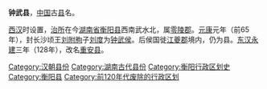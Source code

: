 '''钟武县'''，[[中国|中国]]古[[县|县]]名。

[[西汉|西汉]]时设置，[[治所|治所]]在今[[湖南省|湖南省]][[衡阳县|衡阳县]]西南武水北，属[[零陵郡|零陵郡]]。[[元康_(西汉)|元康]]元年（前65年），封长沙顷王[[刘附朐|刘附朐]]子[[刘度|刘度]]为[[钟武侯|钟武侯]]。后侯国徙[[江夔郡|江夔郡]]境内，仍为县。[[东汉|东汉]][[永建_(东汉)|永建]]三年（128年），改名[[重安县|重安县]]。 

{{汉朝行政区划小作品}}
{{DEFAULTSORT:Z}}
[[Category:汉朝县份|Category:汉朝县份]]
[[Category:湖南古代县份|Category:湖南古代县份]]
[[Category:衡阳行政区划史|Category:衡阳行政区划史]]
[[Category:衡阳县|Category:衡阳县]]
[[Category:前120年代废除的行政区划|Category:前120年代废除的行政区划]]